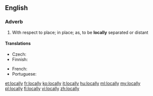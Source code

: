 ==English==

===Adverb===
{{en-adv}}

# With respect to place; in place; as, to be '''locally''' separated or distant

====Translations====
{{trans-top|with respect to place}}
* Czech: {{t-|cs|lokálně}}
* Finnish: {{t+|fi|paikallisesti}}
{{trans-mid}}
* French: {{t+|fr|localement}}
* Portuguese: {{t-|pt|localmente}}
{{trans-bottom}}

[[et:locally]]
[[fr:locally]]
[[ko:locally]]
[[it:locally]]
[[hu:locally]]
[[ml:locally]]
[[my:locally]]
[[pl:locally]]
[[fi:locally]]
[[vi:locally]]
[[zh:locally]]